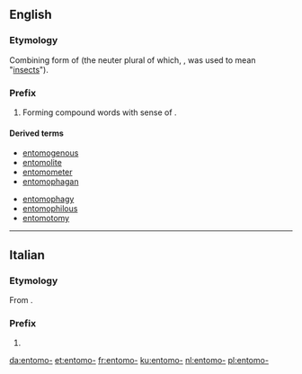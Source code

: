 ==English==

===Etymology===
Combining form of {{etyl|grc|en}} {{m|grc|ἔντομος||dissected}} (the neuter plural of which, {{m|grc|ἔντομα}}, was used to mean "[[insects]]").

===Prefix===
{{en-prefix}}

# Forming compound words with sense of {{m|en|insect}}.

====Derived terms====
{{top2}}
* [[entomogenous]]
* [[entomolite]]
* [[entomometer]]
* [[entomophagan]]
{{mid2}}
* [[entomophagy]]
* [[entomophilous]]
* [[entomotomy]]
{{bottom}}

----

==Italian==

===Etymology===
From {{etyl|grc|it}} {{m|grc|ἔντομος||dissected}}.

===Prefix===
{{head|it|prefix}}

# {{l|en|entomo-}}

[[da:entomo-]]
[[et:entomo-]]
[[fr:entomo-]]
[[ku:entomo-]]
[[nl:entomo-]]
[[pl:entomo-]]